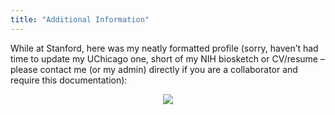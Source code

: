```yaml
---
title: "Additional Information"
---
```

While at Stanford, here was my neatly formatted profile (sorry, haven't had time to update my UChicago one, short of my NIH biosketch or CV/resume -- please contact me (or my admin) directly if you are a collaborator and require this documentation):

<center>
![](figures/misc.png)
</center>